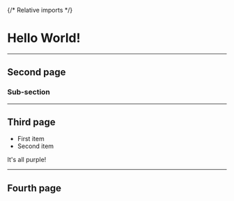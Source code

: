 {/* Relative imports */}


# Hello World!

---

## Second page

### Sub-section

---

## Third page

- First item
- Second item

<Highlight>It&apos;s all purple!</Highlight>

<hr></hr>

## Fourth page
